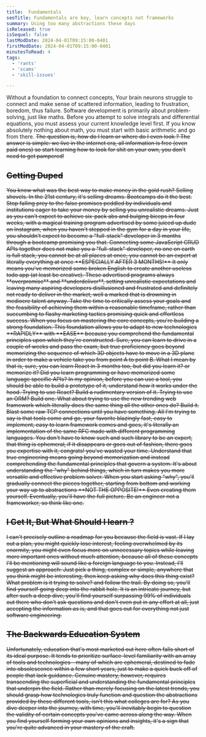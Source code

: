 ```yaml
---
title:  Fundamentals
seoTitle: Fundamentals are key, learn concepts not frameworks
summary: Using too many abstractions these days 
isReleased: true
isSequel: false
lastModDate: 2024-04-01T09:15:00-0401
firstModDate: 2024-04-01T09:15:00-0401
minutesToRead: 4
tags:
  - 'rants'
  - 'scams'
  - 'skill-issues'

---
```


<C>
Without a foundation to connect concepts, Your brain neurons struggle to connect and make sense of scattered information, leading to frustration, boredom, thus failure.
</C>

<S2/>

<C>
Software development is primarily about problem-solving, just like maths. Before you attempt to solve integrals and differential equations, you must assess your current knowledge level first. If you know absolutely nothing about math, you must start with basic arithmetic and go from there.
</C>

<S/>

<C>
The question is, how do I learn or where do I even look ? The answer is simple: we live in the internet era, all information is free (even paid ones) so start learning how to look for shit on your own, you don't need to get pampered!
</C>


<H2>Getting Duped</H2>
<C>
You know what was the best way to make money in the gold rush? Selling shovels. In the 21st century, it's selling dreams. <L href='https://www.vox.com/the-goods/23167916/learn-to-code-tech-boot-camp-scams'>Bootcamps</L> do it the best.
</C>
<C>
Stop falling prey to the false promises peddled by individuals and institutions eager to take your money by selling you unrealistic dreams. Just as you can't expect to achieve six-pack abs and bulging biceps in four weeks, with a magical training program advertised by some juiced up dude on Instagram, when you haven't stepped in the gym for a day in your life, you shouldn't expect to become a "full-stack" developer in 3 months through a bootcamp promising you that.
</C>
<C>
Connecting some JavaScript CRUD APIs together does not make you a "full-stack" developer, no one on earth is full stack, you cannot be at all places at once, you cannot be an expert at literally everything at once **ESPECIALLY AFTER 3 MONTHS!**
</C>
<C>
It only means you've memorized some broken English to create another useless todo app (at least be creative). These advertised programs always **overpromise** and **underdeliver**, setting unrealistic expectations and leaving many aspiring developers disillusioned and frustrated and definitely not ready to deliver in the market, well a marked that is drowning in <L href="/blog/tag/skill-issues">mediocre</L> talent anyway. 
</C>

<C>
Take the time to critically assess your goals and the feasibility of achieving them within a reasonable timeframe, rather than succumbing to flashy marketing tactics promising quick and effortless success.
</C>

<C>
When you focus on mastering the core concepts, you're building a strong foundation. This foundation allows you to adapt to new technologies  **RAPIDLY** with **EASE** because you comprehend the fundamental principles upon which they're constructed. 
</C>
<C>
Sure, you can learn to drive in a couple of weeks and pass the exam, but true proficiency goes beyond memorizing the sequence of which 3D objects have to move in a 3D plane in order to make a vehicle take you from point A to point B.
</C>
<C>
What I mean by that is, sure, you can learn React in 3 months too, but did you learn it? or memorize it? Did you learn programming or have memorized some language specific APIs? In my opinion, before you can use a tool, you should be able to build a prototype of it, understand how it works under the hood. Trying to use React? Build a rudimentary version of it. Trying to use an <L href="https://en.wikipedia.org/wiki/Object%E2%80%93relational_mapping">ORM</L>? Build one. What about trying to use the new trending web framework which literally does the same thing all the other ones do? Build it. Blast some raw <L href="https://datatracker.ietf.org/doc/html/rfc9293">TCP</L> connections until you have something.
All I'm trying to say is that tools come and go, your favorite blazingly fast, easy to implement, easy to learn framework comes and goes, it's literally an implementation of the same <L href="https://en.wikipedia.org/wiki/Request_for_Comments">RFC</L> made with different programming languages. You don't have to know such and such library to be an expert, that thing is ephemeral, if it disappears or goes out of fashion, there goes you expertise with it, congrats! you've wasted your time.
</C>
<C>
Understand that true engineering means going beyond memorization and instead comprehending the fundamental principles that govern a system. It's about understanding the "why" behind things, which in turn makes you more versatile and effective problem solver.
</C>
<C>
When you start asking "why", you'll gradually connect the pieces together, starting from <L href="https://youtu.be/SLFN-XfeYXw?si=0IDKskPOzAsI6EIe">bottom</L> and working your way up to abstractions **NOT THE OPPOSITE!** Even creating them yourself. Eventually, you'll have the full picture.
</C>
<C>
Be an engineer not a <L href="https://johndanielraines.medium.com/be-an-engineer-not-a-frameworker-c58fe28d0c88">frameworker</L>, so think like one.
</C>

<H2>I Get It, But What Should I learn ?</H2>
<C>
I can't precisely outline a <L href="https://roadmap.sh">roadmap</L> for you because the field is vast. If I lay out a plan, you might quickly lose interest, feeling overwhelmed by its enormity, you might even focus more on unnecessary topics while leaving more important ones without much attention, because all of these concepts I'll be mentioning will sound like a foreign language to you. Instead, I'll suggest an approach:
</C>
<C>
 Just pick a thing, complex or simple, anywhere that you think might be interesting, then keep asking why does this thing exist? What problem is it trying to solve? and follow the trail. By doing so, you'll find yourself going deep into the <L href="https://youtu.be/zE7PKRjrid4?si=24T8DoioD-7WotOC&t=93">rabbit hole</L>. It is an intricate journey, but after such a deep dive, you'll find yourself surpassing 99% of individuals out there who don't ask questions and don't even put in any effort at all, just accepting the information as is, and that goes out for everything not just software engineering.
</C>

<H2>The Backwards Education System</H2>
<C>
Unfortunately, education that's most marketed out here often falls short of its ideal purpose. It tends to prioritize surface-level familiarity with an array of tools and technologies—many of which are ephemeral, destined to fade into obsolescence within a few short years, just to make a quick buck off of people that lack guidance. Genuine mastery, however, requires transcending the superficial and understanding the fundamental principles that underpin the field. Rather than merely focusing on the latest  trends, you should grasp how technologies truly function and question the abstractions provided by these different tools, isn't this what <L href='/blog/shitty-colleges'>colleges</L> are for?
As you dive deeper into the journey, with time, you'll inevitably begin to question the validity of certain concepts you've came across along the way. When you find yourself forming your own opinions and insights, it's a sign that you're quite advanced in your mastery of the craft.
</C>






